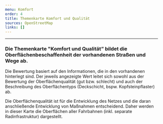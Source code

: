 ```yaml
---
menu: Komfort
order: 4
title: Themenkarte Komfort und Qualität
sources: OpenStreetMap
links: []
---
```

---

### Die Themenkarte "Komfort und Qualität” bildet die Oberflächenbeschaffenheit der vorhandenen Straßen und Wege ab.&#x20;

Die Bewertung basiert auf den Informationen, die in den vorhandenen <TextLinkArrow href="https://www.openstreetmap.org/#map=14/52.3436/13.6271" display="OpenStreetMap" external /> hinterlegt sind. Der jeweils angezeigte Wert leitet sich sowohl aus der Bewertung der Oberflächenqualität (gut bzw. schlecht) und auch der Beschreibung des Oberflächentyps (Deckschicht, bspw. Kopfsteinpflaster) ab.

Die Oberflächenqualität ist für die Entwicklung des Netzes und die daran anschließende Entwicklung von Maßnahmen entscheidend. Daher werden in dieser Karte die Oberflächen aller Fahrbahnen (inkl. separate Radinfrastruktur) dargestellt.&#x20;
